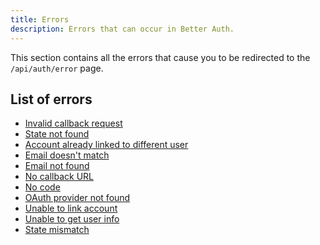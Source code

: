```yaml
---
title: Errors
description: Errors that can occur in Better Auth.
---
```


This section contains all the errors that cause you to be redirected to the `/api/auth/error` page. 

## List of errors

- [Invalid callback request](/docs/errors/invalid_callback_request)
- [State not found](/docs/errors/state_not_found)
- [Account already linked to different user](/docs/errors/account_already_linked_to_different_user)
- [Email doesn't match](/docs/errors/email_doesn't_match)
- [Email not found](/docs/errors/email_not_found)
- [No callback URL](/docs/errors/no_callback_url)
- [No code](/docs/errors/no_code)
- [OAuth provider not found](/docs/errors/oauth_provider_not_found)
- [Unable to link account](/docs/errors/unable_to_link_account)
- [Unable to get user info](/docs/errors/unable_to_get_user_info)
- [State mismatch](/docs/errors/state_mismatch)